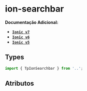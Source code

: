 
<Meta of={searchbarStories} />

# ion-searchbar

**Documentação Adicional:**

- **[`Ionic v7`](https://ionicframework.com/docs/api/searchbar)**
- **[`Ionic v6`](https://ionicframework.com/docs/v6/api/searchbar)**
- **[`Ionic v5`](https://ionicframework.com/docs/v5/api/searchbar)**

## Types

```ts
import { TpIonSearchbar } from '..';
```

## Atributos

<Canvas of={searchbarStories.Default} />
<Controls of={searchbarStories.Default} />
